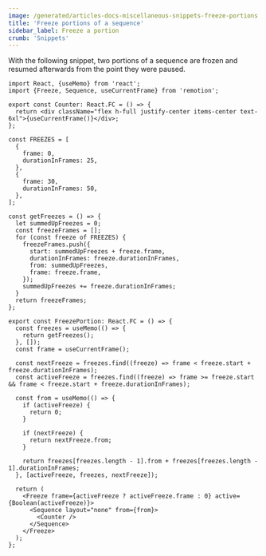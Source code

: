 ```yaml
---
image: /generated/articles-docs-miscellaneous-snippets-freeze-portions.png
title: 'Freeze portions of a sequence'
sidebar_label: Freeze a portion
crumb: 'Snippets'
---
```


With the following snippet, two portions of a sequence are frozen and resumed afterwards from the point they were paused.

```tsx twoslash
import React, {useMemo} from 'react';
import {Freeze, Sequence, useCurrentFrame} from 'remotion';

export const Counter: React.FC = () => {
  return <div className="flex h-full justify-center items-center text-6xl">{useCurrentFrame()}</div>;
};

const FREEZES = [
  {
    frame: 0,
    durationInFrames: 25,
  },
  {
    frame: 30,
    durationInFrames: 50,
  },
];

const getFreezes = () => {
  let summedUpFreezes = 0;
  const freezeFrames = [];
  for (const freeze of FREEZES) {
    freezeFrames.push({
      start: summedUpFreezes + freeze.frame,
      durationInFrames: freeze.durationInFrames,
      from: summedUpFreezes,
      frame: freeze.frame,
    });
    summedUpFreezes += freeze.durationInFrames;
  }
  return freezeFrames;
};

export const FreezePortion: React.FC = () => {
  const freezes = useMemo(() => {
    return getFreezes();
  }, []);
  const frame = useCurrentFrame();

  const nextFreeze = freezes.find((freeze) => frame < freeze.start + freeze.durationInFrames);
  const activeFreeze = freezes.find((freeze) => frame >= freeze.start && frame < freeze.start + freeze.durationInFrames);

  const from = useMemo(() => {
    if (activeFreeze) {
      return 0;
    }

    if (nextFreeze) {
      return nextFreeze.from;
    }

    return freezes[freezes.length - 1].from + freezes[freezes.length - 1].durationInFrames;
  }, [activeFreeze, freezes, nextFreeze]);

  return (
    <Freeze frame={activeFreeze ? activeFreeze.frame : 0} active={Boolean(activeFreeze)}>
      <Sequence layout="none" from={from}>
        <Counter />
      </Sequence>
    </Freeze>
  );
};
```
